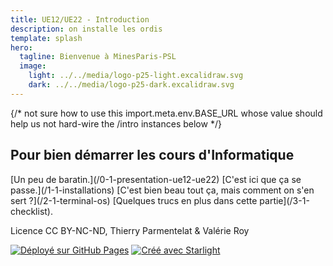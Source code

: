 ```yaml
---
title: UE12/UE22 - Introduction
description: on installe les ordis
template: splash
hero:
  tagline: Bienvenue à MinesParis-PSL
  image:
    light: ../../media/logo-p25-light.excalidraw.svg
    dark: ../../media/logo-p25-dark.excalidraw.svg
---
```



{/* not sure how to use this
import.meta.env.BASE_URL
whose value should help us not hard-wire the /intro instances below
*/}

## Pour bien démarrer les cours d'Informatique

<CardGrid stagger>
	<Card title="introduction" icon="information">
		[Un peu de baratin.](/0-1-presentation-ue12-ue22)
	</Card>
	<Card title="les installations" icon="seti:config">
		[C'est ici que ça se passe.](/1-1-installations)
	</Card>
	<Card title="comment on se sert des outils" icon="seti:python">
		[C'est bien beau tout ça, mais comment on s'en sert&nbsp;?](/2-1-terminal-os)
	</Card>
	<Card title="compléments" icon="open-book">
		[Quelques trucs en plus dans cette partie](/3-1-checklist).
	</Card>
</CardGrid>

Licence CC BY-NC-ND, Thierry Parmentelat & Valérie Roy

[![Déployé sur GitHub Pages](https://github.com/ue12-p25/intro/actions/workflows/github-pages.yml/badge.svg)](https://github.com/ue12-p25/intro/actions/workflows/github-pages.yml)
[![Créé avec Starlight](https://astro.badg.es/v2/built-with-starlight/tiny.svg)](https://starlight.astro.build)
